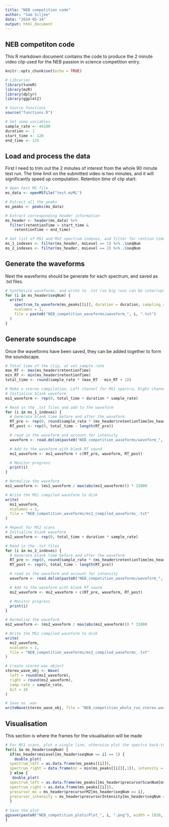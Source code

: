 ---
title: "NEB competition code"
author: "Sam Siljee"
date: "2024-05-14"
output: html_document
---

## NEB competiton code

This R markdown document contains the code to produce the 2 minute video clip used for the NEB passion in science competition entry.

```{r setup, include = FALSE}
knitr::opts_chunk$set(echo = TRUE)

# Libraries
library(tuneR)
library(mzR)
library(dplyr)
library(ggplot2)

# Source functions
source("functions.R")

# Set some variables
sample_rate <- 44100
duration <- 1
start_time <- 120
end_time <- 125
```

## Load and process the data
First I need to trim out the 2 minutes of interest from the whole 90 minute test run. The time limit on the submitted video is two minutes, and it will significantly speed up computation.
Retention time of clip start:

```{r Load and process the data, inclue = FALSE}
# Open test MS file
ms_data <- openMSfile("test.mzML")

# Extract all the peaks
ms_peaks <- peaks(ms_data)

# Extract corresponding header information
ms_header <- header(ms_data) %>%
  filter(retentionTime > start_time &
    retentionTime < end_time)

# Get list of MS1 and MS2 spectrum indexes, and filter for rention times in the 2 minute segment
ms_1_indexes <- filter(ms_header, msLevel == 1) %>% .$seqNum
ms_2_indexes <- filter(ms_header, msLevel == 2) %>% .$seqNum
```

## Generate the waveforms
Next the waveforms should be generate for each spectrum, and saved as .txt files.

```{r Generate waveforms, include = FALSE}
# Synthesise waveforms, and write to .txt (so big runs can be interrupted)
for (i in ms_header$seqNum) {
  write(
    spectrum_to_waveform(ms_peaks[[i]], duration = duration, sampling_rate = sample_rate),
    ncolumns = 1,
    file = paste0("NEB_competition_waveforms/waveform_", i, ".txt")
  )
}
```

## Generate soundscape
Once the waveforms have been saved, they can be added together to form the soundscape.

```{r Generate soundscape, include = FALSE}
# Total time of the clip, at set sample rate
max_RT <- max(ms_header$retentionTime)
min_RT <- min(ms_header$retentionTime)
total_time <- round(sample_rate * (max_RT - min_RT + 1))

# Make a stereo compilation, Left channel for MS1 spectra, Right channel for MS2 spectra
# Initialise blank waveform
ms1_waveform <- rep(0, total_time + duration * sample_rate)

# Read in the .txt files and add to the waveform
for (i in ms_1_indexes) {
  # Generate blank time before and after the waveform
  RT_pre <- rep(0, round(sample_rate * (ms_header$retentionTime[ms_header$seqNum == i] - min_RT)))
  RT_post <- rep(0, total_time - length(RT_pre))

  # read in the waveform and account for intensity
  waveform <- read.delim(paste0("NEB_competition_waveforms/waveform_", i, ".txt"), header = FALSE)[, 1] * ms_header$totIonCurrent[ms_header$seqNum == i]

  # Add to the waveform with blank RT sound
  ms1_waveform <- ms1_waveform + c(RT_pre, waveform, RT_post)

  # Monitor progress
  print(i)
}

# Normalise the waveform
ms1_waveform <- (ms1_waveform / max(abs(ms1_waveform))) * 32000

# Write the MS1 compiled waveform to disk
write(
  ms1_waveform,
  ncolumns = 1,
  file = "NEB_competition_waveforms/ms1_compiled_waveforms_.txt"
)

# Repeat for MS2 scans
# Initialise blank waveform
ms2_waveform <- rep(0, total_time + duration * sample_rate)

# Read in the .txt files
for (i in ms_2_indexes) {
  # Generate blank time before and after the waveform
  RT_pre <- rep(0, round(sample_rate * (ms_header$retentionTime[ms_header$seqNum == i] - min_RT)))
  RT_post <- rep(0, total_time - length(RT_pre))

  # read in the waveform and account for intensity
  waveform <- read.delim(paste0("NEB_competition_waveforms/waveform_", i, ".txt"), header = FALSE)[, 1] * ms_header$totIonCurrent[ms_header$seqNum == i]

  # Add to the waveform with blank RT sound
  ms2_waveform <- ms2_waveform + c(RT_pre, waveform, RT_post)

  # Monitor progress
  print(i)
}

# Normalise the waveform
ms2_waveform <- (ms2_waveform / max(abs(ms2_waveform))) * 32000

# Write the MS2 compiled waveform to disk
write(
  ms2_waveform,
  ncolumns = 1,
  file = "NEB_competition_waveforms/ms2_compiled_waveforms_.txt"
)

# Create stereo wav object
stereo_wave_obj <- Wave(
  left = round(ms1_waveform),
  right = round(ms2_waveform),
  samp.rate = sample_rate,
  bit = 16
)

# Save as .wav
writeWave(stereo_wave_obj, file = "NEB_competition_whole_run_stereo.wav")
```

## Visualisation
This section is where the frames for the visualisation will be made

```{r Visualisation, include = FALSE}
# For MS1 scans, plot a single line, otherwise plot the spectra back-to-back, MS1 on the left, MS2 on the right
for(i in ms_header$seqNum) {
  if(ms_header$msLevel[ms_header$seqNum == i] == 1) {
    double_plot(
  spectrum_left = as.data.frame(ms_peaks[[i]]),
  spectrum_right = data.frame(mz = min(ms_peaks[[i]][,1]), intensity = 1))
  } else {
   double_plot(
  spectrum_left = as.data.frame(ms_peaks[[ms_header$precursorScanNum[ms_header$seqNum == i]]]),
  spectrum_right = as.data.frame(ms_peaks[[i]]),
  precursor_mz = ms_header$precursorMZ[ms_header$seqNum == i],
  precursor_intensity = ms_header$precursorIntensity[ms_header$seqNum == i])
  }
  
# Save the plot  
ggsave(paste0("NEB_competition_plots/Plot_", i, ".png"), width = 1920, height = 1080, units = "px")
}
```

